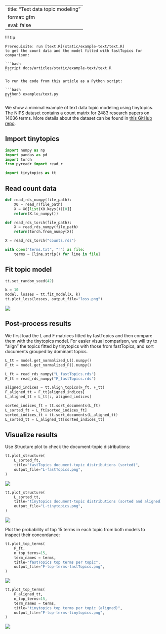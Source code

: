 <!-- `.md` and `.py` files are generated from the `.qmd` file. Please edit that file. -->

---
title: "Text data topic modeling"
format: gfm
eval: false
---

!!! tip

    Prerequisite: run [text.R](static/example-text/text.R)
    to get the count data and the model fitted with fastTopics for comparison:

    ```bash
    Rscript docs/articles/static/example-text/text.R
    ```

    To run the code from this article as a Python script:

    ```bash
    python3 examples/text.py
    ```

We show a minimal example of text data topic modeling using tinytopics.
The NIPS dataset contains a count matrix for 2483 research papers on
14036 terms. More details about the dataset can be found in
[this GitHub repo](https://github.com/stephenslab/fastTopics-experiments).

## Import tinytopics

```python
import numpy as np
import pandas as pd
import torch
from pyreadr import read_r

import tinytopics as tt
```

## Read count data

```python
def read_rds_numpy(file_path):
    X0 = read_r(file_path)
    X = X0[list(X0.keys())[0]]
    return(X.to_numpy())

def read_rds_torch(file_path):
    X = read_rds_numpy(file_path)
    return(torch.from_numpy(X))
```

```python
X = read_rds_torch("counts.rds")

with open("terms.txt", "r") as file:
    terms = [line.strip() for line in file]
```

## Fit topic model

```python
tt.set_random_seed(42)

k = 10
model, losses = tt.fit_model(X, k)
tt.plot_loss(losses, output_file="loss.png")
```

![](images/text/loss.png)

## Post-process results

We first load the L and F matrices fitted by fastTopics and then
compare them with the tinytopics model. For easier visual comparison, we will
try to "align" the topics fitted by tinytopics with those from fastTopics,
and sort documents grouped by dominant topics.

```python
L_tt = model.get_normalized_L().numpy()
F_tt = model.get_normalized_F().numpy()

L_ft = read_rds_numpy("L_fastTopics.rds")
F_ft = read_rds_numpy("F_fastTopics.rds")

aligned_indices = tt.align_topics(F_ft, F_tt)
F_aligned_tt = F_tt[aligned_indices]
L_aligned_tt = L_tt[:, aligned_indices]

sorted_indices_ft = tt.sort_documents(L_ft)
L_sorted_ft = L_ft[sorted_indices_ft]
sorted_indices_tt = tt.sort_documents(L_aligned_tt)
L_sorted_tt = L_aligned_tt[sorted_indices_tt]
```

## Visualize results

Use Structure plot to check the document-topic distributions:

```python
tt.plot_structure(
    L_sorted_ft,
    title="fastTopics document-topic distributions (sorted)",
    output_file="L-fastTopics.png",
)
```

![](images/text/L-fastTopics.png)

```python
tt.plot_structure(
    L_sorted_tt,
    title="tinytopics document-topic distributions (sorted and aligned)",
    output_file="L-tinytopics.png",
)
```

![](images/text/L-tinytopics.png)

Plot the probability of top 15 terms in each topic from both models
to inspect their concordance:

```python
tt.plot_top_terms(
    F_ft,
    n_top_terms=15,
    term_names = terms,
    title="fastTopics top terms per topic",
    output_file="F-top-terms-fastTopics.png",
)
```

![](images/text/F-fastTopics.png)

```python
tt.plot_top_terms(
    F_aligned_tt,
    n_top_terms=15,
    term_names = terms,
    title="tinytopics top terms per topic (aligned)",
    output_file="F-top-terms-tinytopics.png",
)
```

![](images/text/F-tinytopics.png)
